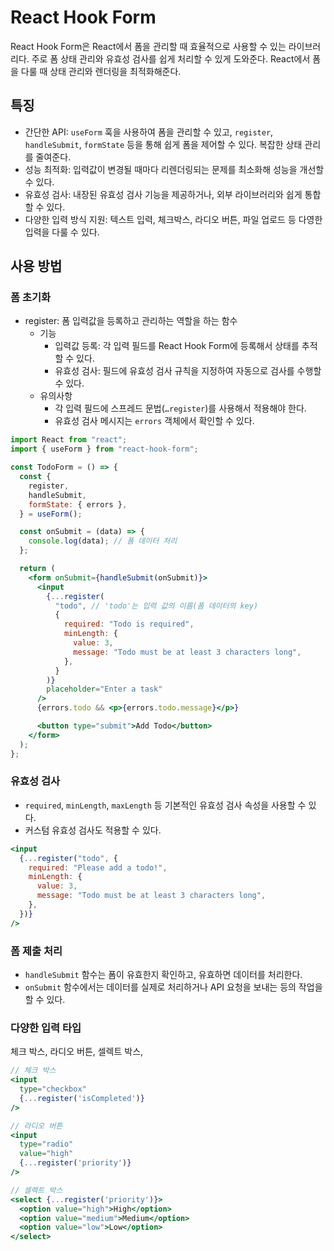 # React Hook Form

React Hook Form은 React에서 폼을 관리할 때 효율적으로 사용할 수 있는 라이브러리다. 주로 폼 상태 관리와 유효성 검사를 쉽게 처리할 수 있게 도와준다. React에서 폼을 다룰 때 상태 관리와 렌더링을 최적화해준다.

## 특징

- 간단한 API: `useForm` 훅을 사용하여 폼을 관리할 수 있고, `register`, `handleSubmit`, `formState` 등을 통해 쉽게 폼을 제어할 수 있다. 복잡한 상태 관리를 줄여준다.
- 성능 최적화: 입력값이 변경될 때마다 리렌더링되는 문제를 최소화해 성능을 개선할 수 있다.
- 유효성 검사: 내장된 유효성 검사 기능을 제공하거나, 외부 라이브러리와 쉽게 통합할 수 있다.
- 다양한 입력 방식 지원: 텍스트 입력, 체크박스, 라디오 버튼, 파일 업로드 등 다영한 입력을 다룰 수 있다.

## 사용 방법

### 폼 초기화

- register: 폼 입력값을 등록하고 관리하는 역할을 하는 함수
  - 기능
    - 입력값 등록: 각 입력 필드를 React Hook Form에 등록해서 상태를 추적할 수 있다.
    - 유효성 검사: 필드에 유효성 검사 규칙을 지정하여 자동으로 검사를 수행할 수 있다.
  - 유의사항
    - 각 입력 필드에 스프레드 문법(`…register`)를 사용해서 적용해야 한다.
    - 유효성 검사 메시지는 `errors` 객체에서 확인할 수 있다.

```jsx
import React from "react";
import { useForm } from "react-hook-form";

const TodoForm = () => {
  const {
    register,
    handleSubmit,
    formState: { errors },
  } = useForm();

  const onSubmit = (data) => {
    console.log(data); // 폼 데이터 처리
  };

  return (
    <form onSubmit={handleSubmit(onSubmit)}>
      <input
        {...register(
          "todo", // 'todo'는 입력 값의 이름(폼 데이터의 key)
          {
            required: "Todo is required",
            minLength: {
              value: 3,
              message: "Todo must be at least 3 characters long",
            },
          }
        )}
        placeholder="Enter a task"
      />
      {errors.todo && <p>{errors.todo.message}</p>}

      <button type="submit">Add Todo</button>
    </form>
  );
};
```

### 유효성 검사

- `required`, `minLength`, `maxLength` 등 기본적인 유효성 검사 속성을 사용할 수 있다.
- 커스텀 유효성 검사도 적용할 수 있다.

```jsx
<input
  {...register("todo", {
    required: "Please add a todo!",
    minLength: {
      value: 3,
      message: "Todo must be at least 3 characters long",
    },
  })}
/>
```

### 폼 제출 처리

- `handleSubmit` 함수는 폼이 유효한지 확인하고, 유효하면 데이터를 처리한다.
- `onSubmit` 함수에서는 데이터를 실제로 처리하거나 API 요청을 보내는 등의 작업을 할 수 있다.

### 다양한 입력 타입

체크 박스, 라디오 버튼, 셀렉트 박스,

```jsx
// 체크 박스
<input
  type="checkbox"
  {...register('isCompleted')}
/>

// 라디오 버튼
<input
  type="radio"
  value="high"
  {...register('priority')}
/>

// 셀렉트 박스
<select {...register('priority')}>
  <option value="high">High</option>
  <option value="medium">Medium</option>
  <option value="low">Low</option>
</select>
```
